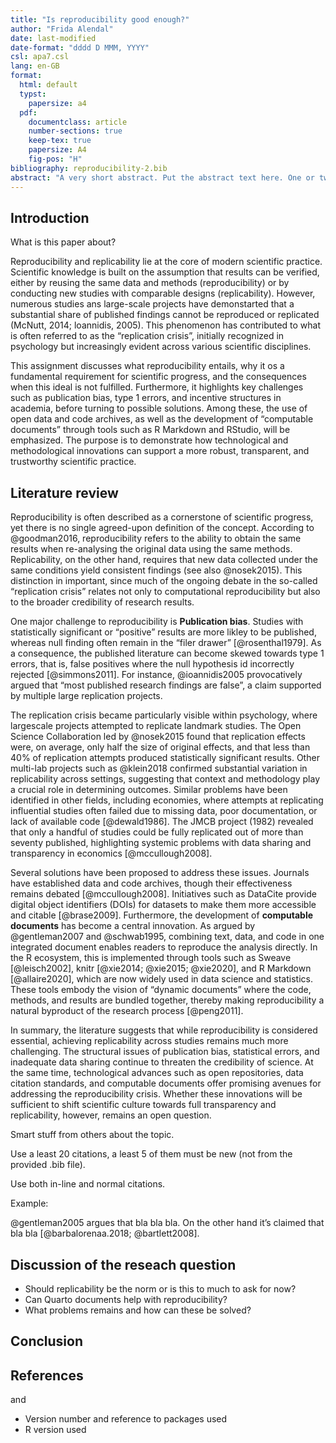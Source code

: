 ```yaml
---
title: "Is reproducibility good enough?"
author: "Frida Alendal"
date: last-modified
date-format: "dddd D MMM, YYYY"
csl: apa7.csl
lang: en-GB
format:
  html: default
  typst:
    papersize: a4
  pdf:
    documentclass: article
    number-sections: true
    keep-tex: true
    papersize: A4
    fig-pos: "H"
bibliography: reproducibility-2.bib
abstract: "A very short abstract. Put the abstract text here. One or two paragraphs summarising what follows below."
---
```


## Introduction

What is this paper about?

Reproducibility and replicability lie at the core of modern scientific practice. Scientific knowledge is built on the assumption that results can be verified, either by reusing the same data and methods (reproducibility) or by conducting new studies with comparable designs (replicability). However, numerous studies ans large-scale projects have demonstarted that a substantial share of published findings cannot be reproduced or replicated (McNutt, 2014; loannidis, 2005). This phenomenon has contributed to what is often referred to as the "replication crisis", initially recognized in psychology but increasingly evident across various scientific disciplines.

This assignment discusses what reproducibility entails, why it os a fundamental requirement for scientific progress, and the consequences when this ideal is not fulfilled. Furthermore, it highlights key challenges such as publication bias, type 1 errors, and incentive structures in academia, before turning to possible solutions. Among these, the use of open data and code archives, as well as the development of "computable documents" through tools such as R Markdown and RStudio, will be emphasized. The purpose is to demonstrate how technological and methodological innovations can support a more robust, transparent, and trustworthy scientific practice.


## Literature review

Reproducibility is often described as a cornerstone of scientific progress, yet there is no single agreed-upon definition of the concept. According to @goodman2016, reproducibility refers to the ability to obtain the same results when re-analysing the original data using the same methods. Replicability, on the other hand, requires that new data collected under the same conditions yield consistent findings (see also @nosek2015). This distinction in important, since much of the ongoing debate in the so-called "replication crisis" relates not only to computational reproducibility but also to the broader credibility of research results. 

One major challenge to reproducibility is **Publication bias**. Studies with statistically significant or "positive" results are more likley to be published, whereas null finding often remain in the "filer drawer" [@rosenthal1979]. As a consequence, the published literature can become skewed towards type 1 errors, that is, false positives where the null hypothesis id incorrectly rejected [@simmons2011]. For instance, @ioannidis2005 provocatively argued that "most published research findings are false", a claim supported by multiple large replication projects. 

The replication crisis became particularly visible within psychology, where largescale projects attempted to replicate landmark studies. The Open Science Collaboration led by @nosek2015 found that replication effects were, on average, only half the size of original effects, and that less than 40% of replication attempts produced statistically significant results. Other multi-lab projects such as @klein2018 confirmed substantial variation in replicability across settings, suggesting that context and methodology play a crucial role in determining outcomes. Similar problems have been identified in other fields, including economies, where attempts at replicating influential studies often failed due to missing data, poor documentation, or lack of available code [@dewald1986]. The JMCB project (1982) revealed that only a handful of studies could be fully replicated out of more than seventy published, highlighting systemic problems with data sharing and transparency in economics [@mccullough2008].

Several solutions have been proposed to address these issues. Journals have established data and code archives, though their effectiveness remains debated [@mccullough2008]. Initiatives such as DataCite provide digital object identifiers (DOIs) for datasets to make them more accessible and citable [@brase2009]. Furthermore, the development of **computable documents** has become a central innovation. As argued by @gentleman2007 and @schwab1995, combining text, data, and code in one integrated document enables readers to reproduce the analysis directly. In the R ecosystem, this is implemented through tools such as Sweave [@leisch2002], knitr [@xie2014; @xie2015; @xie2020], and R Markdown [@allaire2020], which are now widely used in data science and statistics. These tools embody the vision of "dynamic documents" where the code, methods, and results are bundled together, thereby making reproducibility a natural byproduct of the research process [@peng2011].

In summary, the literature suggests that while reproducibility is considered essential, achieving replicability across studies remains much more challenging. The structural issues of publication bias, statistical errors, and inadequate data sharing continue to threaten the credibility of science. At the same time, technological advances such as open repositories, data citation standards, and computable documents offer promising avenues for addressing the reproducibility crisis. Whether these innovations will be sufficient to shift scientific culture towards full transparency and replicability, however, remains an open question. 

Smart stuff from others about the topic.

Use a least 20 citations, a least 5 of them must be new (not from the provided .bib file).

Use both in-line and normal citations.

Example:

@gentleman2005 argues that bla bla bla.
On the other hand it's claimed that bla bla [@barbalorenaa.2018; @bartlett2008].

## Discussion of the reseach question

-   Should replicability be the norm or is this to much to ask for now?
-   Can Quarto documents help with reproducibility?
-   What problems remains and how can these be solved?

## Conclusion

## References

and

-   Version number and reference to packages used
-   R version used
